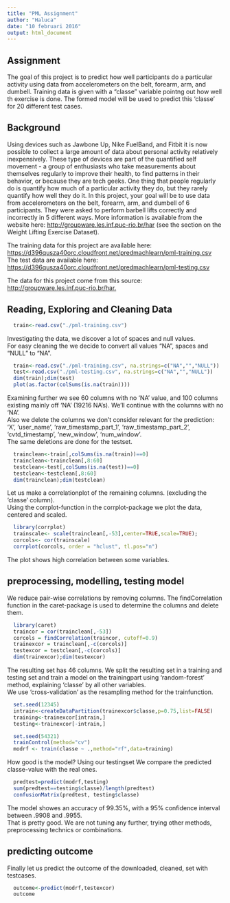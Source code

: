 ```yaml
---
title: "PML Assignment"
author: "Haluca"
date: "10 februari 2016"
output: html_document
---
```


## Assignment
The goal of this project is to predict how well participants do a particular activity using data from accelerometers on the belt, forearm, arm, and dumbell. Training data is given with a "classe" variable pointng out how well th exercise is done. The formed model will be used to predict this 'classe' for 20 different test cases.  

## Background
Using devices such as Jawbone Up, Nike FuelBand, and Fitbit it is now possible to collect a large amount of data about personal activity relatively inexpensively. These type of devices are part of the quantified self movement - a group of enthusiasts who take measurements about themselves regularly to improve their health, to find patterns in their behavior, or because they are tech geeks. One thing that people regularly do is quantify how much of a particular activity they do, but they rarely quantify how well they do it. In this project, your goal will be to use data from accelerometers on the belt, forearm, arm, and dumbell of 6 participants. They were asked to perform barbell lifts correctly and incorrectly in 5 different ways. More information is available from the website here: <http://groupware.les.inf.puc-rio.br/har> (see the section on the Weight Lifting Exercise Dataset).  

The training data for this project are available here: <https://d396qusza40orc.cloudfront.net/predmachlearn/pml-training.csv>  
The test data are available here: <https://d396qusza40orc.cloudfront.net/predmachlearn/pml-testing.csv>  

The data for this project come from this source: <http://groupware.les.inf.puc-rio.br/har.>

## Reading, Exploring and Cleaning Data 
```r
  train<-read.csv("./pml-training.csv")
```

Investigating the data, we discover a lot of spaces and null values.  
For easy cleaning the we decide to convert all values "NA", spaces and "NULL" to "NA".  
```r
  train<-read.csv("./pml-training.csv", na.strings=c("NA","","NULL"))
  test<-read.csv("./pml-testing.csv", na.strings=c("NA","","NULL"))
  dim(train);dim(test)
  plot(as.factor(colSums(is.na(train))))
```
  
Examining further we see 60 columns with no 'NA' value, and 100 columns existing mainly off 'NA' (19216 NA's). We'll continue with the columns with no 'NA'.  
Also we delete the columns we don't consider relevant for the prediction: 'X', 'user_name', 'raw_timestamp_part_1', 'raw_timestamp_part_2', 'cvtd_timestamp', 'new_window', 'num_window'.  
The same deletions are done for the testset.  
```r
  trainclean<-train[,colSums(is.na(train))==0]
  trainclean<-trainclean[,8:60]
  testclean<-test[,colSums(is.na(test))==0]
  testclean<-testclean[,8:60]
  dim(trainclean);dim(testclean)
```
  
Let us make a correlationplot of the remaining columns. (excluding the 'classe' column).  
Using the corrplot-function in the corrplot-package we plot the data, centered and scaled.  
```r
  library(corrplot)
  trainscale<- scale(trainclean[,-53],center=TRUE,scale=TRUE);
  corcols<- cor(trainscale)
  corrplot(corcols, order = "hclust", tl.pos="n")
```
   
The plot shows high correlation between some variables.   

## preprocessing, modelling, testing model
We reduce pair-wise correlations by removing columns. The findCorrelation function in the caret-package is used to determine the columns and delete them.   
```r
  library(caret)
  traincor = cor(trainclean[,-53])
  corcols = findCorrelation(traincor, cutoff=0.9) 
  trainexcor = trainclean[,-c(corcols)]
  testexcor = testclean[,-c(corcols)]
  dim(trainexcor);dim(testexcor)
```
  
The resulting set has 46 columns.
We split the resulting set in a training and testing set and train a model on the trainingpart using 'random-forest' method, explaining 'classe' by all other variables.  
We use 'cross-validation' as the resampling method for the trainfunction.  
```r
  set.seed(12345)
  intrain<-createDataPartition(trainexcor$classe,p=0.75,list=FALSE)
  training<-trainexcor[intrain,]
  testing<-trainexcor[-intrain,]

  set.seed(54321)  
  trainControl(method="cv")
  modrf <- train(classe ~ .,method="rf",data=training)
```
  
How good is the model? Using our testingset We compare the predicted classe-value with the real ones.    
```r
  predtest=predict(modrf,testing)
  sum(predtest==testing$classe)/length(predtest)
  confusionMatrix(predtest, testing$classe)
```
The model showes an accuracy of 99.35%, with a 95% confidence interval between .9908 and .9955.  
That is pretty good. We are not tuning any further, trying other methods, preprocessing technics or combinations.  
  
## predicting outcome
Finally let us predict the outcome of the downloaded, cleaned, set with testcases.  
```r
  outcome<-predict(modrf,testexcor)
  outcome
```
